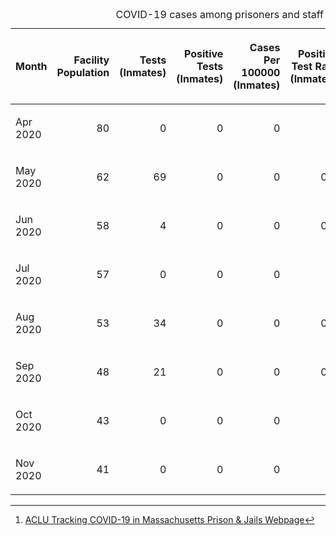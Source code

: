 {|class=wikitable
|+ COVID-19 cases among prisoners and staff as of 2020-11-22<ref>[https://data.aclum.org/sjc-12926-tracker/ ACLU Tracking COVID-19 in Massachusetts Prison &amp; Jails Webpage]</ref>
!width="4%"| Month
!align="right" width="10%"| Facility Population
!align="right" width="8%"| Tests (Inmates)
!align="right" width="13%"| Positive Tests (Inmates)
!align="right" width="14%"| Cases Per 100000 (Inmates)
!align="right" width="15%"| Positive Test Rate (Inmates)
!align="right" width="6%"| Staff Tested
!align="right" width="12%"| Positive Tests (Staff)
!align="right" width="11%"| Positive Rate (Staff)
!align="right" width="3%"| Deaths
|-
| Apr 2020
|align="right"| 80
|align="right"| 0
|align="right"| 0
|align="right"| 0
|align="right"| **
|align="right"| 0
|align="right"| 0
|align="right"| **
|align="right"| 0
|-
| May 2020
|align="right"| 62
|align="right"| 69
|align="right"| 0
|align="right"| 0
|align="right"| 0%
|align="right"| 28
|align="right"| 0
|align="right"| 0%
|align="right"| 0
|-
| Jun 2020
|align="right"| 58
|align="right"| 4
|align="right"| 0
|align="right"| 0
|align="right"| 0%
|align="right"| 0
|align="right"| 0
|align="right"| **
|align="right"| 0
|-
| Jul 2020
|align="right"| 57
|align="right"| 0
|align="right"| 0
|align="right"| 0
|align="right"| **
|align="right"| 0
|align="right"| 0
|align="right"| **
|align="right"| 0
|-
| Aug 2020
|align="right"| 53
|align="right"| 34
|align="right"| 0
|align="right"| 0
|align="right"| 0%
|align="right"| 0
|align="right"| 1
|align="right"| **
|align="right"| 0
|-
| Sep 2020
|align="right"| 48
|align="right"| 21
|align="right"| 0
|align="right"| 0
|align="right"| 0%
|align="right"| 0
|align="right"| 0
|align="right"| **
|align="right"| 0
|-
| Oct 2020
|align="right"| 43
|align="right"| 0
|align="right"| 0
|align="right"| 0
|align="right"| **
|align="right"| 0
|align="right"| 0
|align="right"| **
|align="right"| 0
|-
| Nov 2020
|align="right"| 41
|align="right"| 0
|align="right"| 0
|align="right"| 0
|align="right"| **
|align="right"| 0
|align="right"| 1
|align="right"| **
|align="right"| 0
|}

